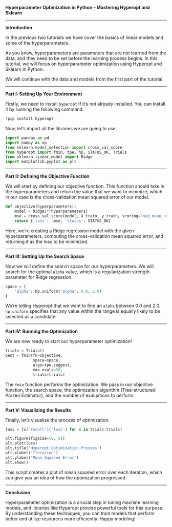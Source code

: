 **Hyperparameter Optimization in Python – Mastering Hyperopt and Sklearn**

---

**Introduction**

In the previous two tutorials we have cover the basics of linear models and some of the hyperparameters.

As you know, hyperparameters are parameters that are not learned from the data, and they need to be set before the learning process begins. In this tutorial, we will focus on hyperparameter optimization using Hyperopt and Sklearn in Python.

We will continue with the data and models from the first part of the tutorial. 

---

**Part I: Setting Up Your Environment**

Firstly, we need to install `hyperopt` if it's not already installed. You can install it by running the following command:

```Python
!pip install hyperopt
```

Now, let's import all the libraries we are going to use.

```Python
import pandas as pd
import numpy as np
from sklearn.model_selection import cross_val_score
from hyperopt import fmin, tpe, hp, STATUS_OK, Trials
from sklearn.linear_model import Ridge
import matplotlib.pyplot as plt
```

---

**Part II: Defining the Objective Function**

We will start by defining our objective function. This function should take in the hyperparameters and return the value that we want to minimize, which in our case is the cross-validation mean squared error of our model.

```Python
def objective(hyperparameters):
    model = Ridge(**hyperparameters)
    mse = cross_val_score(model, X_train, y_train, scoring='neg_mean_squared_error').mean()
    return {'loss': -mse, 'status': STATUS_OK}
```

Here, we're creating a Ridge regression model with the given hyperparameters, computing the cross-validation mean squared error, and returning it as the loss to be minimized. 

---

**Part III: Setting Up the Search Space**

Now we will define the search space for our hyperparameters. We will search for the optimal `alpha` value, which is a regularization strength parameter for Ridge regression.

```Python
space = {
    'alpha': hp.uniform('alpha', 0.0, 2.0)
}
```

We're telling Hyperopt that we want to find an `alpha` between 0.0 and 2.0. `hp.uniform` specifies that any value within the range is equally likely to be selected as a candidate.

---

**Part IV: Running the Optimization**

We are now ready to start our hyperparameter optimization!

```Python
trials = Trials()
best = fmin(fn=objective,
            space=space,
            algo=tpe.suggest,
            max_evals=50,
            trials=trials)
```

The `fmin` function performs the optimization. We pass in our objective function, the search space, the optimization algorithm (Tree-structured Parzen Estimator), and the number of evaluations to perform. 

---

**Part V: Visualizing the Results**

Finally, let's visualize the process of optimization.

```Python
loss = [x['result']['loss'] for x in trials.trials]

plt.figure(figsize=(8, 6))
plt.plot(loss)
plt.title('Hyperopt Optimization Process')
plt.xlabel('Iteration')
plt.ylabel('Mean Squared Error')
plt.show()
```

This script creates a plot of mean squared error over each iteration, which can give you an idea of how the optimization progressed. 

---

**Conclusion**

Hyperparameter optimization is a crucial step in tuning machine learning models, and libraries like Hyperopt provide powerful tools for this purpose. By understanding these techniques, you can train models that perform better and utilize resources more efficiently. Happy modeling!